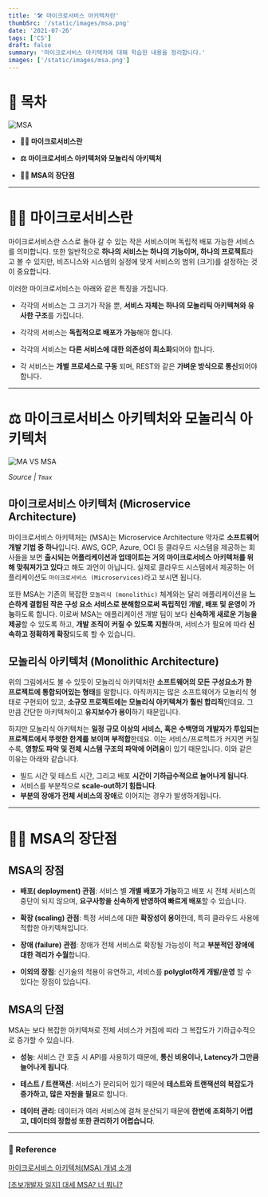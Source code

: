 ```yaml
---
title: '🛠️ 마이크로서비스 아키텍처란'
thumbSrc: '/static/images/msa.png'
date: '2021-07-26'
tags: ['CS']
draft: false
summary: '마이크로서비스 아키텍처에 대해 학습한 내용을 정리합니다.'
images: ['/static/images/msa.png']
---
```


# 📌 목차

![MSA](/static/images/msa.png)

- **💁🏻 마이크로서비스란**

- **⚖️ 마이크로서비스 아키텍처와 모놀리식 아키텍처**

- **🤷🏻 MSA의 장단점**

---

# 💁🏻 마이크로서비스란

마이크로서비스란 스스로 돌아 갈 수 있는 작은 서비스이며 독립적 배포 가능한 서비스를 의미합니다. 또한 일반적으로 **하나의 서비스는 하나의 기능이며, 하나의 프로젝트**라고 볼 수 있지만, 비즈니스와 시스템의 실정에 맞게 서비스의 범위 (크기)를 설정하는 것이 중요합니다.

이러한 마이크로서비스는 아래와 같은 특징을 가집니다.

- 각각의 서비스는 그 크기가 작을 뿐, **서비스 자체는 하나의 모놀리틱 아키텍쳐와 유사한 구조**를 가집니다.

- 각각의 서비스는 **독립적으로 배포가 가능**해야 합니다.

- 각각의 서비스는 **다른 서비스에 대한 의존성이 최소화**되어야 합니다.

- 각 서비스는 **개별 프로세스로 구동** 되며, REST와 같은 **가벼운 방식으로 통신**되어야 합니다.

---

# ⚖️ 마이크로서비스 아키텍처와 모놀리식 아키텍처

![MA VS MSA](/static/images/msa1.png)

_Source | `Tmax`_

## 마이크로서비스 아키텍처 (Microservice Architecture)

마이크로서비스 아키텍처는 (MSA)는 Microservice Architecture 약자로 **소프트웨어 개발 기법 중 하나**입니다. AWS, GCP, Azure, OCI 등 클라우드 시스템을 제공하는 회사들을 보면 **출시되는 어플리케이션과 업데이트는 거의 마이크로서비스 아키텍처를 위해 맞춰져가고 있다**고 해도 과언이 아닙니다. 실제로 클라우드 시스템에서 제공하는 어플리케이션도 `마이크로서비스 (Microservices)`라고 보시면 됩니다.

또한 MSA는 기존의 복잡한 `모놀리식 (monolithic)` 체계와는 달리 애플리케이션을 **느슨하게 결합된 작은 구성 요소 서비스로 분해함으로써 독립적인 개발, 배포 및 운영이 가능**하도록 합니다. 이로써 MSA는 애플리케이션 개발 팀이 보다 **신속하게 새로운 기능을 제공**할 수 있도록 하고, **개발 조직이 커질 수 있도록 지원**하며, 서비스가 필요에 따라 **신속하고 정확하게 확장**되도록 할 수 있습니다.

## 모놀리식 아키텍처 (Monolithic Architecture)

위의 그림에서도 볼 수 있듯이 모놀리식 아키텍처란 **소프트웨어의 모든 구성요소가 한 프로젝트에 통합되어있는 형태**를 말합니다. 아직까지는 많은 소프트웨어가 모놀리식 형태로 구현되어 있고, **소규모 프로젝트에는 모놀리식 아키텍쳐가 훨씬 합리적**인데요. 그만큼 간단한 아키텍쳐이고 **유지보수가 용이**하기 때문입니다.

하지만 모놀리식 아키텍처는 **일정 규모 이상의 서비스, 혹은 수백명의 개발자가 투입되는 프로젝트에서 뚜렷한 한계를 보이며 부적합**한데요. 이는 서비스/프로젝트가 커지면 커질수록, **영향도 파악 및 전체 시스템 구조의 파악에 어려움**이 있기 때문입니다. 이와 같은 이유는 아래와 같습니다.

- 빌드 시간 및 테스트 시간, 그리고 배포 **시간이 기하급수적으로 늘어나게 됩니다**.
- 서비스를 부분적으로 **scale-out하기 힘듭니다**.
- **부분의 장애가 전체 서비스의 장애**로 이어지는 경우가 발생하게됩니다.

---

# 🤷🏻 MSA의 장단점

## MSA의 장점

- **배포( deployment) 관점**: 서비스 별 **개별 배포가 가능**하고 배포 시 전체 서비스의 중단이 되지 않으며, **요구사항을 신속하게 반영하여 빠르게 배포**할 수 있습니다.

- **확장 (scaling) 관점**: 특정 서비스에 대한 **확장성이 용이**한데, 특히 클라우드 사용에 적합한 아키텍쳐입니다.

- **장애 (failure) 관점**: 장애가 전체 서비스로 확장될 가능성이 적고 **부분적인 장애에 대한 격리가 수월**합니다.

- **이외의 장점**: 신기술의 적용이 유연하고, 서비스를 **polyglot하게 개발/운영** 할 수 있다는 장점이 있습니다.

## MSA의 단점

MSA는 보다 복잡한 아키텍쳐로 전체 서비스가 커짐에 따라 그 복잡도가 기하급수적으로 증가할 수 있습니다.

- **성능**: 서비스 간 호출 시 API를 사용하기 때문에, **통신 비용이나, Latency가 그만큼 늘어나게 됩니다**.

- **테스트 / 트랜잭션**: 서비스가 분리되어 있기 때문에 **테스트와 트랜잭션의 복잡도가 증가하고, 많은 자원을 필요**로 합니다.

- **데이터 관리**: 데이터가 여러 서비스에 걸쳐 분산되기 때문에 **한번에 조회하기 어렵고, 데이터의 정합성 또한 관리하기 어렵습니다**.

---

### 🔗 Reference

[마이크로서비스 아키텍처(MSA) 개념 소개](http://clipsoft.co.kr/wp/blog/%EB%A7%88%EC%9D%B4%ED%81%AC%EB%A1%9C%EC%84%9C%EB%B9%84%EC%8A%A4-%EC%95%84%ED%82%A4%ED%85%8D%EC%B2%98msa-%EA%B0%9C%EB%85%90/)

[[초보개발자 일지] 대세 MSA? 너 뭐니?](https://shaul1991.medium.com/%EC%B4%88%EB%B3%B4%EA%B0%9C%EB%B0%9C%EC%9E%90-%EC%9D%BC%EC%A7%80-%EB%8C%80%EC%84%B8-msa-%EB%84%88-%EB%AD%90%EB%8B%88-efba5cfafdeb)

